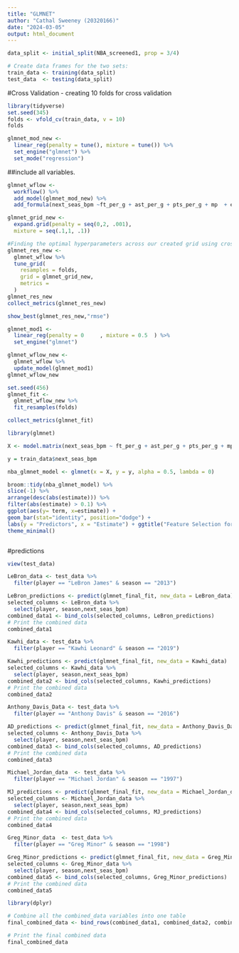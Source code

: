 ---
title: "GLMNET"
author: "Cathal Sweeney (20320166)"
date: "2024-03-05"
output: html_document
---

```{r}
data_split <- initial_split(NBA_screened1, prop = 3/4)

# Create data frames for the two sets:
train_data <- training(data_split)
test_data  <- testing(data_split)

```

#Cross Validation - creating 10 folds for  cross validation
```{r}
library(tidyverse)
set.seed(345)
folds <- vfold_cv(train_data, v = 10)
folds
```

```{r}
glmnet_mod_new <- 
  linear_reg(penalty = tune(), mixture = tune()) %>% 
  set_engine("glmnet") %>%
  set_mode("regression")
```

##include all variables.
```{r}
glmnet_wflow <- 
  workflow() %>% 
  add_model(glmnet_mod_new) %>% 
  add_formula(next_seas_bpm ~ft_per_g + ast_per_g + pts_per_g + mp  + efg_pct+ trb_per_g + gs + g + mp_per_g + fg_per_g + fga_per_g + fg_pct + fg3_per_g + fg3a_per_g  + fg2_per_g + fg2a_per_g + fg2_pct + fta_per_g + ft_pct + orb_per_g + orb_pct + drb_per_g + stl_per_g + blk_per_g + tov_per_g + pf_per_g + per + ts_pct + fta_per_fga_pct + drb_pct + trb_pct + ast_pct + stl_pct + blk_pct + tov_pct + usg_pct + ows + dws + ws + ws_per_48 +bpm + age + fg3a_per_fga_pct  + vorp + mov + mov_adj + win_loss_pct + pos)
```



```{r}
glmnet_grid_new <- 
  expand.grid(penalty = seq(0,2, .001),
  mixture = seq(.1,1, .1))
```


```{r}
#Finding the optimal hyperparameters across our created grid using cross validation 
glmnet_res_new <- 
  glmnet_wflow %>% 
  tune_grid(
    resamples = folds,
    grid = glmnet_grid_new,
    metrics = 
  )
glmnet_res_new
collect_metrics(glmnet_res_new)
```

```{r}
show_best(glmnet_res_new,"rmse")
```

```{r}
glmnet_mod1 <- 
  linear_reg(penalty = 0	 , mixture = 0.5  ) %>% 
  set_engine("glmnet")
```

```{r}
glmnet_wflow_new <- 
  glmnet_wflow %>% 
  update_model(glmnet_mod1)
glmnet_wflow_new
```

```{r}
set.seed(456)
glmnet_fit <- 
  glmnet_wflow_new %>% 
  fit_resamples(folds)
```


```{r}
collect_metrics(glmnet_fit)
```

```{r}

library(glmnet)

X <- model.matrix(next_seas_bpm ~ ft_per_g + ast_per_g + pts_per_g + mp  + efg_pct+ trb_per_g + gs + g + mp_per_g + fg_per_g + fga_per_g + fg_pct + fg3_per_g + fg3a_per_g  + fg2_per_g + fg2a_per_g + fg2_pct + fta_per_g + ft_pct + orb_per_g + orb_pct + drb_per_g + stl_per_g + blk_per_g + tov_per_g + pf_per_g + per + ts_pct + fta_per_fga_pct + drb_pct + trb_pct + ast_pct + stl_pct + blk_pct + tov_pct + usg_pct + ows + dws + ws + ws_per_48 +bpm + age + fg3a_per_fga_pct  + vorp + mov + mov_adj + win_loss_pct + pos , data = train_data)

y = train_data$next_seas_bpm

nba_glmnet_model <- glmnet(x = X, y = y, alpha = 0.5, lambda = 0) 

broom::tidy(nba_glmnet_model) %>%
slice(-1) %>%
arrange(desc(abs(estimate))) %>%
filter(abs(estimate) > 0.1) %>%
ggplot(aes(y= term, x=estimate)) +
geom_bar(stat="identity", position="dodge") +
labs(y = "Predictors", x = "Estimate") + ggtitle("Feature Selection for GLMNET model")
theme_minimal() 



```

#predictions



```{r}
view(test_data)
```




```{r}
LeBron_data <- test_data %>%
  filter(player == "LeBron James" & season == "2013")

LeBron_predictions <- predict(glmnet_final_fit, new_data = LeBron_data)
selected_columns <- LeBron_data %>%
  select(player, season,next_seas_bpm)  
combined_data1 <- bind_cols(selected_columns, LeBron_predictions)
# Print the combined data
combined_data1

```

```{r}
Kawhi_data <- test_data %>%
  filter(player == "Kawhi Leonard" & season == "2019")

Kawhi_predictions <- predict(glmnet_final_fit, new_data = Kawhi_data)
selected_columns <- Kawhi_data %>%
  select(player, season,next_seas_bpm)  
combined_data2 <- bind_cols(selected_columns, Kawhi_predictions)
# Print the combined data
combined_data2

```


```{r}
Anthony_Davis_Data <- test_data %>%
  filter(player == "Anthony Davis" & season == "2016")

AD_predictions <- predict(glmnet_final_fit, new_data = Anthony_Davis_Data)
selected_columns <- Anthony_Davis_Data %>%
  select(player, season,next_seas_bpm)  
combined_data3 <- bind_cols(selected_columns, AD_predictions)
# Print the combined data
combined_data3
```

```{r}
Michael_Jordan_data  <- test_data %>%
  filter(player == "Michael Jordan" & season == "1997")

MJ_predictions <- predict(glmnet_final_fit, new_data = Michael_Jordan_data)
selected_columns <- Michael_Jordan_data %>%
  select(player, season,next_seas_bpm)  
combined_data4 <- bind_cols(selected_columns, MJ_predictions)
# Print the combined data
combined_data4
```

```{r}
Greg_Minor_data  <- test_data %>%
  filter(player == "Greg Minor" & season == "1998")

Greg_Minor_predictions <- predict(glmnet_final_fit, new_data = Greg_Minor_data)
selected_columns <- Greg_Minor_data %>%
  select(player, season,next_seas_bpm)  
combined_data5 <- bind_cols(selected_columns, Greg_Minor_predictions)
# Print the combined data
combined_data5
```

```{r}
library(dplyr)

# Combine all the combined_data variables into one table
final_combined_data <- bind_rows(combined_data1, combined_data2, combined_data3, combined_data4, combined_data5)

# Print the final combined data
final_combined_data

```




